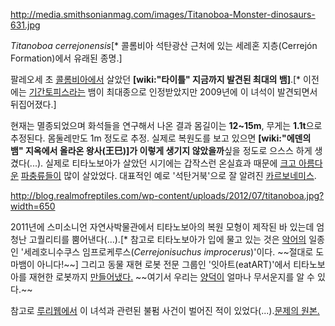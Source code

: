 http://media.smithsonianmag.com/images/Titanoboa-Monster-dinosaurs-631.jpg

''Titanoboa cerrejonensis''[* 콜롬비아 석탄광산 근처에 있는 세레혼 지층(Cerrejón Formation)에서 유래된 종명.]

팔레오세 초 [[콜롬비아]]에서 살았던 '''[wiki:"타이틀" 지금까지 발견된 최대의 뱀]'''.[* 이전에는 [[기간토피스]]라는 뱀이 최대종으로 인정받았지만 2009년에 이 녀석이 발견되면서 뒤집어졌다.]

현재는 멸종되었으며 화석들을 연구해서 나온 결과 몸길이는 '''12~15m''', 무게는 '''1.1t'''으로 추정된다. 몸둘레만도 1m 정도로 추정. 실제로 복원도를 보고 있으면 '''[wiki:"에덴의 뱀" 지옥에서 올라온 왕사(王巳)]가 이렇게 생기지 않았을까'''싶을 정도로 으스스 하게 생겼다(...). 실제로 티타노보아가 살았던 시기에는 갑작스런 온실효과 때문에 [[크고 아름다운]] [[파충류]]들이 많이 살았었다. 대표적인 예로 '석탄거북'으로 잘 알려진 [[카르보네미스]].

http://blog.realmofreptiles.com/wp-content/uploads/2012/07/titanoboa.jpg?width=650

2011년에 스미소니언 자연사박물관에서 티타노보아의 복원 모형이 제작된 바 있는데 엄청난 고퀄리티를 뿜어낸다(...).[* 참고로 티타노보아가 입에 물고 있는 것은 [[악어]]의 일종인 '세레호니수쿠스 임프로케루스(''Cerrejonisuchus improcerus'')'이다. ~~절대로 도마뱀이 아니다!~~] 그리고 동물 재현 로봇 전문 그룹인 '잇아트(eatART)'에서 티타노보아를 재현한 로봇까지 [http://www.youtube.com/watch?feature=player_embedded&v=UvoS8rP-dH4 만들어냈다.] ~~여기서 우리는 [[양덕]]이 얼마나 무서운지를 알 수 있다.~~

참고로 [[루리웹]]에서 이 녀석과 관련된 불펌 사건이 벌어진 적이 있었다(...).[http://blog.naver.com/dhwhdgjs11/80156833869 문제의 원본.]
